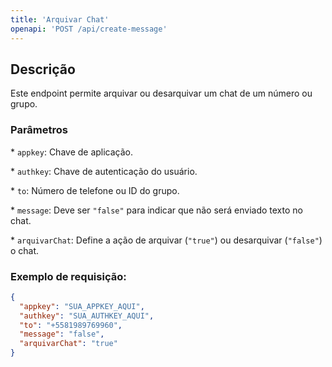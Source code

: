 ```yaml
---
title: 'Arquivar Chat'
openapi: 'POST /api/create-message'
---
```


## Descrição

Este endpoint permite arquivar ou desarquivar um chat de um número ou grupo.

### Parâmetros

\* `appkey`: Chave de aplicação.

\* `authkey`: Chave de autenticação do usuário.

\* `to`: Número de telefone ou ID do grupo.

\* `message`: Deve ser `"false"` para indicar que não será enviado texto no chat.

\* `arquivarChat`: Define a ação de arquivar (`"true"`) ou desarquivar (`"false"`) o chat.

### Exemplo de requisição:

```json
{
  "appkey": "SUA_APPKEY_AQUI",
  "authkey": "SUA_AUTHKEY_AQUI",
  "to": "+5581989769960",
  "message": "false",
  "arquivarChat": "true"
}
```